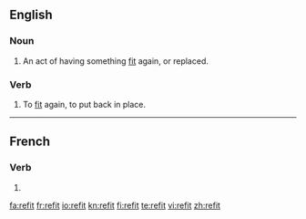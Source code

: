 {{also|refît}}
==English==

===Noun===
{{en-noun}}

# An act of having something [[fit]] again, or replaced.

===Verb===
{{en-verb|refits|refitting|refitted|refitted}}

# To [[fit]] again, to put back in place.

----

==French==

===Verb===
{{fr-verb-form}}

# {{form of|[[third-person|Third-person]] [[singular]] [[past historic]]|refaire|lang=French}}

[[fa:refit]]
[[fr:refit]]
[[io:refit]]
[[kn:refit]]
[[fi:refit]]
[[te:refit]]
[[vi:refit]]
[[zh:refit]]